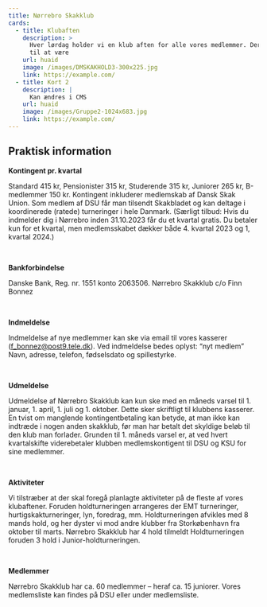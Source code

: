 ```yaml
---
title: Nørrebro Skakklub
cards:
  - title: Klubaften
    description: >
      Hver lørdag holder vi en klub aften for alle vores medlemmer. Der kommer
      til at være
    url: huaid
    image: /images/DMSKAKHOLD3-300x225.jpg
    link: https://example.com/
  - title: Kort 2
    description: |
      Kan ændres i CMS
    url: huaid
    image: /images/Gruppe2-1024x683.jpg
    link: https://example.com/
---
```

## Praktisk information

**Kontingent pr. kvartal**

Standard 415 kr, Pensionister 315 kr, Studerende 315 kr, Juniorer 265 kr, B-medlemmer 150 kr. Kontingent inkluderer medlemskab af Dansk Skak Union. Som medlem af DSU får man tilsendt Skakbladet og kan deltage i koordinerede (ratede) turneringer i hele Danmark. (Særligt tilbud: Hvis du indmelder dig i Nørrebro inden 31.10.2023 får du et kvartal gratis. Du betaler kun for et kvartal, men medlemsskabet dækker både 4. kvartal 2023 og 1, kvartal 2024.)

<br/>

**Bankforbindelse**

Danske Bank, Reg. nr. 1551 konto 2063506. Nørrebro Skakklub c/o Finn Bonnez

<br/>

**Indmeldelse**

Indmeldelse af nye medlemmer kan ske via email til vores kasserer ([f_bonnez@post9.tele.dk](mailto:f_bonnez@post9.tele.dk)). Ved indmeldelse bedes oplyst: “nyt medlem” Navn, adresse, telefon, fødselsdato og spillestyrke.

<br/>

**Udmeldelse**

Udmeldelse af Nørrebro Skakklub kan kun ske med en måneds varsel til 1. januar, 1. april, 1. juli og 1. oktober. Dette sker skriftligt til klubbens kasserer. En tvist om manglende kontingentbetaling kan betyde, at man ikke kan indtræde i nogen anden skakklub, før man har betalt det skyldige beløb til den klub man forlader. Grunden til 1. måneds varsel er, at ved hvert kvartalskifte viderebetaler klubben medlemskontigent til DSU og KSU for sine medlemmer.

<br/>

**Aktiviteter**

Vi tilstræber at der skal foregå planlagte aktiviteter på de fleste af vores klubaftener. Foruden holdturneringen arrangeres der EMT turneringer, hurtigskakturneringer, lyn, foredrag, mm. Holdturneringen afvikles med 8 mands hold, og her dyster vi mod andre klubber fra Storkøbenhavn fra oktober til marts. Nørrebro Skakklub har 4 hold tilmeldt Holdturneringen foruden 3 hold i Junior-holdturneringen.

<br/>

**Medlemmer**

Nørrebro Skakklub har ca. 60 medlemmer – heraf ca. 15 juniorer. Vores medlemsliste kan findes på DSU eller under medlemsliste.

